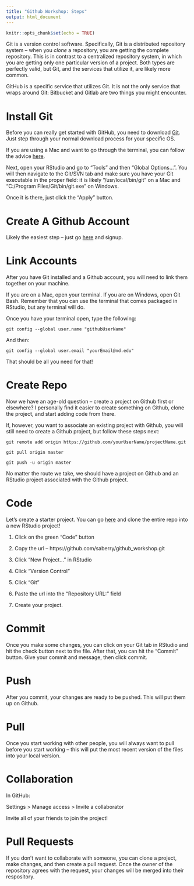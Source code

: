 ```yaml
---
title: "Github Workshop: Steps"
output: html_document
---
```


```r
knitr::opts_chunk$set(echo = TRUE)
```

Git is a version control software. Specifically, Git is a distributed repository system -- when you *clone* a repository, you are getting the complete repository. This is in contrast to a centralized repository system, in which you are getting only one particular version of a project. Both types are perfectly valid, but Git, and the services that utilize it, are likely more common.

GitHub is a specific service that utilizes Git. It is not the only service that wraps around Git: Bitbucket and Gitlab are two things you might encounter.

# Install Git

Before you can really get started with GitHub, you need to download <a href="https://git-scm.com/downloads">Git</a>. Just step through your normal download process for your specific OS. 

If you are using a Mac and want to go through the terminal, you can follow the advice <a href="https://git-scm.com/book/en/v2/Getting-Started-Installing-Git">here</a>.

Next, open your RStudio and go to "Tools" and then "Global Options...". You will then navigate to the Git/SVN tab and make sure you have your Git executable in the proper field: it is likely "/usr/local/bin/git" on a Mac and "C:/Program Files/Git/bin/git.exe" on Windows.

Once it is there, just click the "Apply" button.

# Create A Github Account

Likely the easiest step -- just go <a href="https://github.com/">here</a> and signup. 

# Link Accounts

After you have Git installed and a Github account, you will need to link them together on your machine.

If you are on a Mac, open your terminal. If you are on Windows, open Git Bash. Remember that you can use the terminal that comes packaged in RStudio, but any terminal will do.

Once you have your terminal open, type the following:

```
git config --global user.name "githubUserName"
```

And then:

```
git config --global user.email "yourEmail@nd.edu"
```

That should be all you need for that!

# Create Repo

Now we have an age-old question -- create a project on Github first or elsewhere? I personally find it easier to create something on Github, clone the project, and start adding code from there. 

If, however, you want to associate an existing project with Github, you will still need to create a Github project, but follow these steps next:

```
git remote add origin https://github.com/yourUserName/projectName.git

git pull origin master

git push -u origin master
```

No matter the route we take, we should have a project on Github and an RStudio project associated with the Github project.

# Code

Let's create a starter project. You can go <a href="https://github.com/saberry/github_workshop">here</a> and clone the entire repo into a new RStudio project!

1.    Click on the green "Code" button

2.    Copy the url -- https://github.com/saberry/github_workshop.git

3.    Click "New Project..." in RStudio

4.    Click "Version Control"

5.    Click "Git"

6.    Paste the url into the "Repository URL:" field

7.    Create your project.

# Commit

Once you make some changes, you can click on your Git tab in RStudio and hit the check button next to the file. After that, you can hit the "Commit" button. Give your commit and message, then click commit.

# Push

After you commit, your changes are ready to be pushed. This will put them up on Github.

# Pull

Once you start working with other people, you will always want to pull before you start working -- this will put the most recent version of the files into your local version. 

# Collaboration

In GitHub:

Settings > Manage access > Invite a collaborator

Invite all of your friends to join the project!

# Pull Requests

If you don't want to collaborate with someone, you can clone a project, make changes, and then create a pull request. Once the owner of the repository agrees with the request, your changes will be merged into their respository.